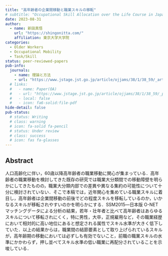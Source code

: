 ```yaml
---
title: "高年齢者の企業間移動と職業スキルの移転"
# subtitle: "Occupational Skill Allocation over the Life Course in Japan"
date: 2023-08-31
author:
  - name: 新田真悟
    url: "https://shingonitta.com/"
    affiliation: 東京大学大学院
categories:
  - Older Workers
  - Occupational Mobility
  - Task/Skill
status: peer-reviewed-papers
pub-info:
  journals: 
    - name: 理論と方法
    - url: "https://www.jstage.jst.go.jp/article/ojjams/38/1/38_59/_article/-char/ja/"
  # links:
  #   - name: Paper(OA)
  #   - url: "https://www.jstage.jst.go.jp/article/ojjams/38/1/38_59/_pdf/-char/ja"
  #   - local: false
  #   - icon: fa6-solid:file-pdf
hide-detail: false
pub-status: 
  # status: Writing
  # class: warning
  # icon: fa-solid fa-pencil
  # status: Under review
  # class: success
  # icon: fas fa-glasses
---
```


## Abstract

人口高齢化に伴い，60歳以降高年齢者の職業移動に関心が集まっている．高年齢者の職業移動を検討してきた既存の研究では職業大分類間での移動障壁を明らかにしてきたものの，職業大分類内部での差異や異なる集約の可能性について十分に検討されていない．そこで本稿では，近年関心を集めている職業スキルに着目し，高年齢者は企業間移動の前後でどの程度スキルを移転しているのか，いかなるスキルが移転されやすいのかを明らかにする．SSM2015―日本版 O-NET マッチングデータによる分析の結果，若年・壮年者と比べて高年齢者はあらゆるスキルについて移転されにくく，特に男性，大卒，正規雇用など，その職業経歴において相対的に高い地位にあると想定される属性でスキル水準が大きく低下していた．以上の結果からは，職業間の結節要素として取り上げられているスキルが，高年齢期の移動においては必ずしも有効でないこと，前職の職業スキルの水準にかかわらず，押し並べてスキル水準の低い職業に再配分されていることを示唆している．